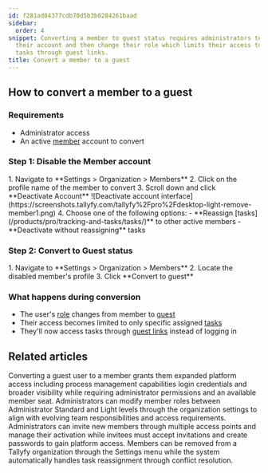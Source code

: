 ```yaml
---
id: f281ad04377cdb70d5b3b0284261baad
sidebar:
  order: 4
snippet: Converting a member to guest status requires administrators to first deactivate
  their account and then change their role which limits their access to only assigned
  tasks through guest links.
title: Convert a member to a guest
---
```



## How to convert a member to a guest

### Requirements
- Administrator access
- An active [member](/products/pro/documenting/members/) account to convert

### Step 1: Disable the Member account

<Steps>
1. Navigate to **Settings > Organization > Members**
2. Click on the profile name of the member to convert
3. Scroll down and click **Deactivate Account**
   ![Deactivate account interface](https://screenshots.tallyfy.com/tallyfy%2Fpro%2Fdesktop-light-remove-member1.png)
4. Choose one of the following options:
   - **Reassign [tasks](/products/pro/tracking-and-tasks/tasks/)** to other active members
   - **Deactivate without reassigning** tasks
</Steps>

### Step 2: Convert to Guest status

<Steps>
1. Navigate to **Settings > Organization > Members**
2. Locate the disabled member's profile
3. Click **Convert to guest**
</Steps>

### What happens during conversion
- The user's [role](/products/pro/documenting/members/how-do-i-manage-member-permissions-in-tallyfy/) changes from member to [guest](/products/pro/documenting/guests/)
- Their access becomes limited to only specific assigned [tasks](/products/pro/tracking-and-tasks/tasks/)
- They'll now access tasks through [guest links](/products/pro/documenting/guests/how-to-find-a-guest-task-link-in-tallyfy/) instead of logging in


## Related articles
<CardGrid>
<LinkTitleCard header="<b>Guests > Convert a guest into a member</b>" href="/products/pro/documenting/guests/convert_guest_into_member/" > Converting a guest user to a member grants them expanded platform access including process management capabilities login credentials and broader visibility while requiring administrator permissions and an available member seat. </LinkTitleCard>
<LinkTitleCard header="<b>Members > Change the role of a member</b>" href="/products/pro/documenting/members/how-can-i-change-a-members-role-in-tallyfy/" > Administrators can modify member roles between Administrator Standard and Light levels through the organization settings to align with evolving team responsibilities and access requirements. </LinkTitleCard>
<LinkTitleCard header="<b>Members > Invite and activate members</b>" href="/products/pro/documenting/members/how-to-invite-and-activate-members-on-tallyfy/" > Administrators can invite new members through multiple access points and manage their activation while invitees must accept invitations and create passwords to gain platform access. </LinkTitleCard>
<LinkTitleCard header="<b>Org Settings > Remove a member</b>" href="/products/pro/settings/org-settings/how-can-i-remove-a-member-from-my-tallyfy-organization/" > Members can be removed from a Tallyfy organization through the Settings menu while the system automatically handles task reassignment through conflict resolution. </LinkTitleCard>
</CardGrid>
